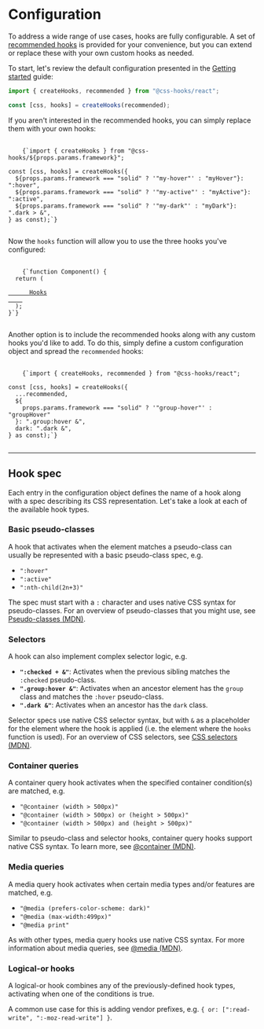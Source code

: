 
# Configuration

To address a wide range of use cases, hooks are fully configurable. A set of
[recommended hooks](./hooks-reference) is provided for your convenience, but you
can extend or replace these with your own custom hooks as needed.

To start, let's review the default configuration presented in the
[Getting started](./getting-started) guide:

```typescript
import { createHooks, recommended } from "@css-hooks/react";

const [css, hooks] = createHooks(recommended);
```

If you aren't interested in the recommended hooks, you can simply replace them
with your own hooks:

<Pre>
  <Code className="language-typescript">
    {`import { createHooks } from "@css-hooks/${props.params.framework}";

const [css, hooks] = createHooks({
  ${props.params.framework === "solid" ? '"my-hover"' : "myHover"}: ":hover",
  ${props.params.framework === "solid" ? '"my-active"' : "myActive"}: ":active",
  ${props.params.framework === "solid" ? '"my-dark"' : "myDark"}: ".dark > &",
} as const);`}
  </Code>
</Pre>

Now the `hooks` function will allow you to use the three hooks you've
configured:

<Pre>
  <Code className="language-typescript">
    {`function Component() {
  return (
    <a
      href="https://css-hooks.com"
      style={hooks({
        color: "blue",
        ${
          props.params.framework === "solid" ? '"my-hover"' : "myHover"
        }: { color: "lightblue" },
        ${
          props.params.framework === "solid" ? '"my-active"' : "myActive"
        }: { color: "red" },
        ${props.params.framework === "solid" ? '"my-dark"' : "myDark"}: {
          color: "lightblue",
          ${
            props.params.framework === "solid" ? '"my-hover"' : "myHover"
          }: { color: "white" },
          ${
            props.params.framework === "solid" ? '"my-active"' : "myActive"
          }: { color: "pink" },
        },
      })}
    >
      Hooks
    </a>
  );
}`}
  </Code>
</Pre>

Another option is to include the recommended hooks along with any custom hooks
you'd like to add. To do this, simply define a custom configuration object and
spread the `recommended` hooks:

<Pre>
  <Code className="language-typescript">
    {`import { createHooks, recommended } from "@css-hooks/react";

const [css, hooks] = createHooks({
  ...recommended,
  ${
    props.params.framework === "solid" ? '"group-hover"' : "groupHover"
  }: ".group:hover &",
  dark: ".dark &",
} as const);`}
  </Code>
</Pre>

---

## Hook spec

Each entry in the configuration object defines the name of a hook along with a
spec describing its CSS representation. Let's take a look at each of the
available hook types.

### Basic pseudo-classes

A hook that activates when the element matches a pseudo-class can usually be
represented with a basic pseudo-class spec, e.g.

- `":hover"`
- `":active"`
- `":nth-child(2n+3)"`

The spec must start with a `:` character and uses native CSS syntax for
pseudo-classes. For an overview of pseudo-classes that you might use, see
[Pseudo-classes (MDN)](https://developer.mozilla.org/en-US/docs/Web/CSS/Pseudo-classes).

### Selectors

A hook can also implement complex selector logic, e.g.

- **`":checked + &"`**: Activates when the previous sibling matches the
  `:checked` pseudo-class.
- **`".group:hover &"`**: Activates when an ancestor element has the `group`
  class and matches the `:hover` pseudo-class.
- **`".dark &"`**: Activates when an ancestor has the `dark` class.

Selector specs use native CSS selector syntax, but with `&` as a placeholder for
the element where the hook is applied (i.e. the element where the `hooks`
function is used). For an overview of CSS selectors, see
[CSS selectors (MDN)](https://developer.mozilla.org/en-US/docs/Web/CSS/CSS_selectors).

### Container queries

A container query hook activates when the specified container condition(s) are
matched, e.g.

- `"@container (width > 500px)"`
- `"@container (width > 500px) or (height > 500px)"`
- `"@container (width > 500px) and (height > 500px)"`

Similar to pseudo-class and selector hooks, container query hooks support native
CSS syntax. To learn more, see
[@container (MDN)](https://developer.mozilla.org/en-US/docs/Web/CSS/@container).

### Media queries

A media query hook activates when certain media types and/or features are
matched, e.g.

- `"@media (prefers-color-scheme: dark)"`
- `"@media (max-width:499px)"`
- `"@media print"`

As with other types, media query hooks use native CSS syntax. For more
information about media queries, see
[@media (MDN)](https://developer.mozilla.org/en-US/docs/Web/CSS/@media).

### Logical-or hooks

A logical-or hook combines any of the previously-defined hook types, activating
when one of the conditions is true.

A common use case for this is adding vendor prefixes, e.g.
`{ or: [":read-write", ":-moz-read-write"] }`.

